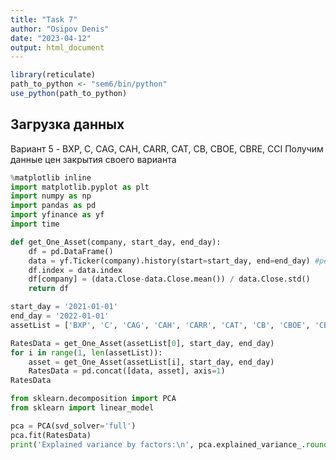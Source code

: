 ```yaml
---
title: "Task 7"
author: "Osipov Denis"
date: "2023-04-12"
output: html_document
---
```


```r
library(reticulate)
path_to_python <- "sem6/bin/python"
use_python(path_to_python)
```

## Загрузка данных

Вариант 5 - BXP, C, CAG, CAH, CARR, CAT, CB, CBOE, CBRE, CCI
Получим данные цен закрытия своего варианта
```python
%matplotlib inline
import matplotlib.pyplot as plt
import numpy as np
import pandas as pd
import yfinance as yf
import time
```
```python
def get_One_Asset(company, start_day, end_day):
    df = pd.DataFrame()
    data = yf.Ticker(company).history(start=start_day, end=end_day) #period="1y"
    df.index = data.index
    df[company] = (data.Close-data.Close.mean()) / data.Close.std()
    return df
```
```python
start_day = '2021-01-01'
end_day = '2022-01-01'
assetList = ['BXP', 'C', 'CAG', 'CAH', 'CARR', 'CAT', 'CB', 'CBOE', 'CBRE', 'CCI']
```
```python
RatesData = get_One_Asset(assetList[0], start_day, end_day)
for i in range(1, len(assetList)):
    asset = get_One_Asset(assetList[i], start_day, end_day)
    RatesData = pd.concat([data, asset], axis=1)
RatesData
```

```python
from sklearn.decomposition import PCA
from sklearn import linear_model

pca = PCA(svd_solver='full')
pca.fit(RatesData)
print('Explained variance by factors:\n', pca.explained_variance_.round(1))
```

```python

```


```python
```
```python
```
```python
```
```python
```
```python
```
```python
```
```python
```
```python
```
```python
```
```python
```
```python
```
```python
```
```python
```
```python
```
```python
```
```python
```
```python
```
```python
```
```python
```
```python
```
```python
```

